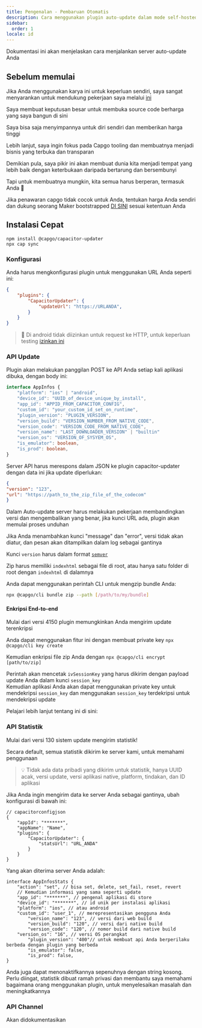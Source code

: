 ```yaml
---
title: Pengenalan - Pembaruan Otomatis
description: Cara menggunakan plugin auto-update dalam mode self-hosted
sidebar:
  order: 1
locale: id
---
```



Dokumentasi ini akan menjelaskan cara menjalankan server auto-update Anda

## Sebelum memulai

Jika Anda menggunakan karya ini untuk keperluan sendiri, saya sangat menyarankan untuk mendukung pekerjaan saya melalui [ini](https://github.com/sponsors/riderx/)

Saya membuat keputusan besar untuk membuka source code berharga yang saya bangun di sini

Saya bisa saja menyimpannya untuk diri sendiri dan memberikan harga tinggi

Lebih lanjut, saya ingin fokus pada Capgo tooling dan membuatnya menjadi bisnis yang terbuka dan transparan

Demikian pula, saya pikir ini akan membuat dunia kita menjadi tempat yang lebih baik dengan keterbukaan daripada bertarung dan bersembunyi

Tapi untuk membuatnya mungkin, kita semua harus berperan, termasuk Anda 🥹

Jika penawaran capgo tidak cocok untuk Anda, tentukan harga Anda sendiri dan dukung seorang Maker bootstrapped [DI SINI](https://github.com/sponsors/riderx/) sesuai ketentuan Anda

## Instalasi Cepat

```
npm install @capgo/capacitor-updater
npx cap sync
```

### Konfigurasi

Anda harus mengkonfigurasi plugin untuk menggunakan URL Anda seperti ini:

```json
{
	"plugins": {
		"CapacitorUpdater": {
			"updateUrl": "https://URLANDA",
		}
	}
}
```

> 🚧 Di android tidak diizinkan untuk request ke HTTP, untuk keperluan testing [izinkan ini](https://stackoverflow.com/questions/45940861/android-8-cleartext-http-traffic-not-permitted/)

### API Update

Plugin akan melakukan panggilan POST ke API Anda setiap kali aplikasi dibuka, dengan body ini:

```typescript
interface AppInfos {
    "platform": "ios" | "android",
    "device_id": "UUID_of_device_unique_by_install",
    "app_id": "APPID_FROM_CAPACITOR_CONFIG",
    "custom_id": "your_custom_id_set_on_runtime",
    "plugin_version": "PLUGIN_VERSION",
    "version_build": "VERSION_NUMBER_FROM_NATIVE_CODE",
    "version_code": "VERSION_CODE_FROM_NATIVE_CODE",
    "version_name": "LAST_DOWNLOADER_VERSION" | "builtin"
    "version_os": "VERSION_OF_SYSYEM_OS",
    "is_emulator": boolean,
    "is_prod": boolean,
}
```

Server API harus merespons dalam JSON ke plugin capacitor-updater dengan data ini jika update diperlukan:

```json
{
"version": "123",
"url": "https://path_to_the_zip_file_of_the_codecom"
}
```

Dalam Auto-update server harus melakukan pekerjaan membandingkan versi dan mengembalikan yang benar, jika kunci URL ada, plugin akan memulai proses unduhan

Jika Anda menambahkan kunci "message" dan "error", versi tidak akan diatur, dan pesan akan ditampilkan dalam log sebagai gantinya

Kunci `version` harus dalam format [`semver`](https://semverorg/)

Zip harus memiliki `indexhtml` sebagai file di root, atau hanya satu folder di root dengan `indexhtml` di dalamnya

Anda dapat menggunakan perintah CLI untuk mengzip bundle Anda:

```bash
npx @capgo/cli bundle zip --path [/path/to/my/bundle]
```

<LinkCard
	title="Update Endppint"
	href="/docs/self-hosted/auto-update/update-endpoint"
/>

#### Enkripsi End-to-end

Mulai dari versi 4150 plugin memungkinkan Anda mengirim update terenkripsi

Anda dapat menggunakan fitur ini dengan membuat private key ``npx @capgo/cli key create``

Kemudian enkripsi file zip Anda dengan ``npx @capgo/cli encrypt [path/to/zip]``

Perintah akan mencetak `ivSessionKey` yang harus dikirim dengan payload update Anda dalam kunci `session_key`\
Kemudian aplikasi Anda akan dapat menggunakan private key untuk mendekripsi `session_key` dan menggunakan `session_key` terdekripsi untuk mendekripsi update

Pelajari lebih lanjut tentang ini di sini:

<LinkCard
	title="Self-hosted Live Updates"
	href="https://capgo.app/blog/self-hosted-live-updates/"
/>

### API Statistik

Mulai dari versi 130 sistem update mengirim statistik!

Secara default, semua statistik dikirim ke server kami, untuk memahami penggunaan

> 💡 Tidak ada data pribadi yang dikirim untuk statistik, hanya UUID acak, versi update, versi aplikasi native, platform, tindakan, dan ID aplikasi

Jika Anda ingin mengirim data ke server Anda sebagai gantinya, ubah konfigurasi di bawah ini:

```tsx
// capacitorconfigjson
{
	"appId": "*******",
	"appName": "Name",
	"plugins": {
		"CapacitorUpdater": {
			"statsUrl": "URL_ANDA"
		}
	}
}
```

Yang akan diterima server Anda adalah:

```tsx
interface AppInfosStats {
	"action": "set", // bisa set, delete, set_fail, reset, revert
	// Kemudian informasi yang sama seperti update
	"app_id": "*******", // pengenal aplikasi di store
	"device_id": "*******", // id unik per instalasi aplikasi
	"platform": "ios", // atau android
	"custom_id": "user_1", // merepresentasikan pengguna Anda
        "version_name": "123", // versi dari web build
        "version_build": "120", // versi dari native build
        "version_code": "120", // nomor build dari native build
	"version_os": "16", // versi OS perangkat
        "plugin_version": "400"// untuk membuat api Anda berperilaku berbeda dengan plugin yang berbeda
        "is_emulator": false,
    	"is_prod": false,
}
```

Anda juga dapat menonaktifkannya sepenuhnya dengan string kosong. Perlu diingat, statistik dibuat ramah privasi dan membantu saya memahami bagaimana orang menggunakan plugin, untuk menyelesaikan masalah dan meningkatkannya

<LinkCard
	title="Stats Endpoint"
	href="/docs/self-hosted/auto-update/stats-endpoint/"
/>

### API Channel

Akan didokumentasikan
